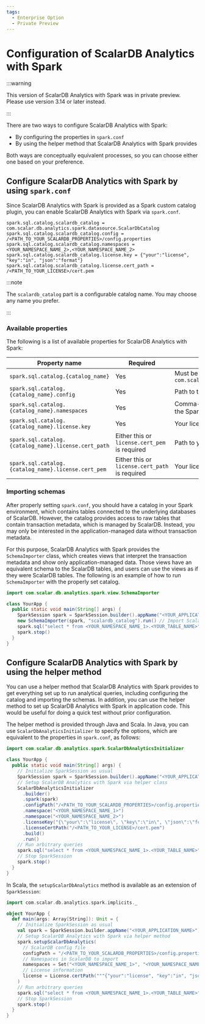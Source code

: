 ```yaml
---
tags:
  - Enterprise Option
  - Private Preview
---
```


# Configuration of ScalarDB Analytics with Spark


:::warning

This version of ScalarDB Analytics with Spark was in private preview. Please use version 3.14 or later instead.

:::

There are two ways to configure ScalarDB Analytics with Spark:

- By configuring the properties in `spark.conf`
- By using the helper method that ScalarDB Analytics with Spark provides

Both ways are conceptually equivalent processes, so you can choose either one based on your preference.

## Configure ScalarDB Analytics with Spark by using `spark.conf`

Since ScalarDB Analytics with Spark is provided as a Spark custom catalog plugin, you can enable ScalarDB Analytics with Spark via `spark.conf`.

```properties
spark.sql.catalog.scalardb_catalog = com.scalar.db.analytics.spark.datasource.ScalarDbCatalog
spark.sql.catalog.scalardb_catalog.config = /<PATH_TO_YOUR_SCALARDB_PROPERTIES>/config.properties
spark.sql.catalog.scalardb_catalog.namespaces = <YOUR_NAMESPACE_NAME_2>,<YOUR_NAMESPACE_NAME_2>
spark.sql.catalog.scalardb_catalog.license.key = {"your":"license", "key":"in", "json":"format"}
spark.sql.catalog.scalardb_catalog.license.cert_path = /<PATH_TO_YOUR_LICENSE>/cert.pem
```

:::note

The `scalardb_catalog` part is a configurable catalog name. You may choose any name you prefer.

:::

### Available properties

The following is a list of available properties for ScalarDB Analytics with Spark:

| Property name                                        | Required                                       | Description                                                             |
|------------------------------------------------------|------------------------------------------------|-------------------------------------------------------------------------|
| `spark.sql.catalog.{catalog_name}`                   | Yes                                            | Must be `com.scalar.db.analytics.spark.datasource.ScalarDbCatalog`      |
| `spark.sql.catalog.{catalog_name}.config`            | Yes                                            | Path to the ScalarDB configuration file                                 |
| `spark.sql.catalog.{catalog_name}.namespaces`        | Yes                                            | Comma-separated list of ScalarDB namespaces to import to the Spark side |
| `spark.sql.catalog.{catalog_name}.license.key`       | Yes                                            | Your license key in the JSON format                                     |
| `spark.sql.catalog.{catalog_name}.license.cert_path` | Either this or `license.cert_pem` is required  | Path to your license certificate file                                   |
| `spark.sql.catalog.{catalog_name}.license.cert_pem`  | Either this or `license.cert_path` is required | Your license certificate in the PEM format                              |

### Importing schemas

After properly setting `spark.conf`, you should have a catalog in your Spark environment, which contains tables connected to the underlying databases of ScalarDB. However, the catalog provides access to raw tables that contain transaction metadata, which is managed by ScalarDB. Instead, you may only be interested in the application-managed data without transaction metadata.

For this purpose, ScalarDB Analytics with Spark provides the `SchemaImporter` class, which creates views that interpret the transaction metadata and show only application-managed data. Those views have an equivalent schema to the ScalarDB tables, and users can use the views as if they were ScalarDB tables. The following is an example of how to run `SchemaImporter` with the properly set catalog.

```java
import com.scalar.db.analytics.spark.view.SchemaImporter

class YourApp {
  public static void main(String[] args) {
    SparkSession spark = SparkSession.builder().appName("<YOUR_APPLICATION_NAME>").getOrCreate()
    new SchemaImporter(spark, "scalardb_catalog").run() // Import ScalarDB table schemas from the catalog named "scalardb_catalog"
    spark.sql("select * from <YOUR_NAMESPACE_NAME_1>.<YOUR_TABLE_NAME>").show()
    spark.stop()
  }
}
```

## Configure ScalarDB Analytics with Spark by using the helper method

You can use a helper method that ScalarDB Analytics with Spark provides to get everything set up to run analytical queries, including configuring the catalog and importing the schemas. In addition, you can use the helper method to set up ScalarDB Analytics with Spark in application code. This would be useful for doing a quick test without prior configuration.

The helper method is provided through Java and Scala. In Java, you can use `ScalarDbAnalyticsInitializer` to specify the options, which are equivalent to the properties in `spark.conf`, as follows:

```java
import com.scalar.db.analytics.spark.ScalarDbAnalyticsInitializer

class YourApp {
  public static void main(String[] args) {
    // Initialize SparkSession as usual
    SparkSession spark = SparkSession.builder().appName("<YOUR_APPLICATION_NAME>").getOrCreate()
    // Setup ScalarDB Analytics with Spark via helper class
    ScalarDbAnalyticsInitializer
      .builder()
      .spark(spark)
      .configPath("/<PATH_TO_YOUR_SCALARDB_PROPERTIES>/config.properties")
      .namespace("<YOUR_NAMESPACE_NAME_1>")
      .namespace("<YOUR_NAMESPACE_NAME_2>")
      .licenseKey("{\"your\":\"license\", \"key\":\"in\", \"json\":\"format\"}")
      .licenseCertPath("/<PATH_TO_YOUR_LICENSE>/cert.pem")
      .build()
      .run()
    // Run arbitrary queries
    spark.sql("select * from <YOUR_NAMESPACE_NAME_1>.<YOUR_TABLE_NAME>").show()
    // Stop SparkSession
    spark.stop()
  }
}
```

In Scala, the `setupScalarDbAnalytics` method is available as an extension of `SparkSession`:

```scala
import com.scalar.db.analytics.spark.implicits._

object YourApp {
  def main(args: Array[String]): Unit = {
    // Initialize SparkSession as usual
    val spark = SparkSession.builder.appName("<YOUR_APPLICATION_NAME>").getOrCreate()
    // Setup ScalarDB Analytics with Spark via helper method
    spark.setupScalarDbAnalytics(
      // ScalarDB config file
      configPath = "/<PATH_TO_YOUR_SCALARDB_PROPERTIES>/config.properties", 
      // Namespaces in ScalarDB to import
      namespaces = Set("<YOUR_NAMESPACE_NAME_1>", "<YOUR_NAMESPACE_NAME_2>"),
      // License information
      license = License.certPath("""{"your":"license", "key":"in", "json":"format"}""", "/<PATH_TO_YOUR_LICENSE>/cert.pem")
    )
    // Run arbitrary queries
    spark.sql("select * from <YOUR_NAMESPACE_NAME_1>.<YOUR_TABLE_NAME>").show()
    // Stop SparkSession
    spark.stop()
  }
}
```

